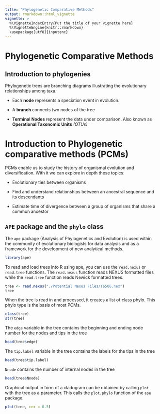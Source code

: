 ```yaml
---
title: "Phylogenetic Comparative Methods"
output: rmarkdown::html_vignette
vignette: >
  %\VignetteIndexEntry{Put the title of your vignette here}
  %\VignetteEngine{knitr::rmarkdown}
  \usepackage[utf8]{inputenc}
---
```

  
# Phylogenetic Comparative Methods

## Introduction to phylogenies
Phylogenetic trees are branching diagrams illustrating the evolutionary relationships among taxa. 

* Each **node** represents a speciation event in evolution.

* A **branch** connects two nodes of the tree

* **Terminal Nodes** represent the data under comparison. Also known as **Operational Taxonomic Units** *(OTUs)*

# Introduction to Phylogenetic comparative methods (PCMs)
PCMs enable us to study the history of organismal evolution and diversification. With it we can explore in depth these topics:

* Evolutionary ties between organisms

* Find and understand relationships between an ancestral sequence and its descendants

* Estimate time of divergence between a group of organisms that share a common ancestor

## <code>APE</code> package and the <code>phylo</code> class
The <code>ape</code> package (Analysis of Phylogenetics and Evolution) is used within the community of evolutionary biologists for data analysis and as a framework for the development of new analytical methods.
```r
library(ape)
```

To read and load trees into R using ape, you can use the <code>read.nexus</code> or <code>read.tree</code> functions. The <code>read.nexus</code> function reads NEXUS formatted files while the <code>read.tree</code> function reads Newick formatted trees.
```r
tree <- read.nexus("./Potential Nexus Files/T6506.nex")
tree
```

When the tree is read in and processed, it creates a list of class phylo. This phylo type is the basis of most PCMs. 
```r
class(tree)
str(tree)
```

The <code>edge</code> variable in the tree contains the beginning and ending node number for the nodes and tips in the tree
```r
head(tree$edge)
```

The <code>tip.label</code> variable in the tree contains  the labels for the tips in the tree
```r
head(tree$tip.label)
```

<code>Nnode</code> contains the number of internal nodes in the tree
```r
head(tree$Nnode)
```

Graphical output in form of a cladogram can be obtained by calling <code>plot</code> with the tree as a parameter. This calls the <code>plot.phylo</code> function of the <code>ape</code> package. 
```r
plot(tree, cex = 0.5)
```

